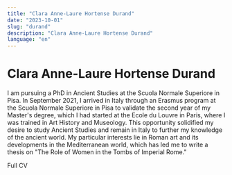 ```yaml
---
title: "Clara Anne-Laure Hortense Durand"
date: "2023-10-01"
slug: "durand"
description: "Clara Anne-Laure Hortense Durand"
language: "en"
---
```


# Clara Anne-Laure Hortense Durand

I am pursuing a PhD in Ancient Studies at the Scuola Normale Superiore in Pisa. In September 2021, I arrived in Italy through an Erasmus program at the Scuola Normale Superiore in Pisa to validate the second year of my Master's degree, which I had started at the Ecole du Louvre in Paris, where I was trained in Art History and Museology. This opportunity solidified my desire to study Ancient Studies and remain in Italy to further my knowledge of the ancient world. My particular interests lie in Roman art and its developments in the Mediterranean world, which has led me to write a thesis on "The Role of Women in the Tombs of Imperial Rome."

Full CV
